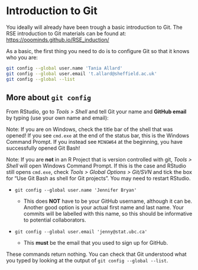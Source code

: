 # Introduction to Git

You ideally will already have been trough a basic introduction to Git. The RSE introduction to Git materials can be found at: [https://ooominds.github.io/RSE_induction/](https://ooominds.github.io/RSE_induction/)

As a basic, the first thing you need to do is to configure Git so that it knows who you are:

``` bash
git config --global user.name 'Tania Allard'
git config --global user.email 't.allard@sheffield.ac.uk'
git config --global --list
```

## More about `git config`

From RStudio, go to *Tools > Shell* and tell Git your name and **GitHub email** by typing (use your own name and email):

Note: If you are on Windows, check the title bar of the shell that was opened! If you see `cmd.exe` at the end of the status bar, this is the Windows Command Prompt. If you instead see `MINGW64` at the beginning, you have successfully opened Git Bash!

Note: If you are **not** in an R Project that is version controlled with git, *Tools > Shell* will open Windows Command Prompt. If this is the case and RStudio still opens `cmd.exe`, check *Tools > Global Options > Git/SVN* and tick the box for "Use Git Bash as shell for Git projects". You may need to restart RStudio.

  * `git config --global user.name 'Jennifer Bryan'`
  
    - This does __NOT__ have to be your GitHub username, although it can be. Another good option is your actual first name and last name. Your commits will be labelled with this name, so this should be informative to potential collaborators.

  * `git config --global user.email 'jenny@stat.ubc.ca'`
  
    - This __must__ be the email that you used to sign up for GitHub.

These commands return nothing. You can check that Git understood what you typed by looking at the output of `git config --global --list`.